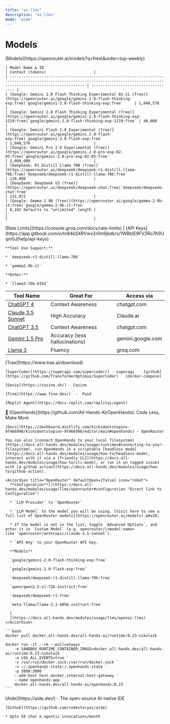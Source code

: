 ```yaml
---
title: "ai-llms"
description: "ai-llms"
mode: "wide"
---
```


# Models

<AccordionGroup>
  <Accordion title="OpenRouter" defaultOpen={false} icon="ROBOT">
    [Models](https://openrouter.ai/models?q=free\&order=top-weekly)





    | Model Name & ID                                                                                                                                                               | Context (tokens)                     |
    | ----------------------------------------------------------------------------------------------------------------------------------------------------------------------------- | ------------------------------------ |
    | [Google: Gemini 2.0 Flash Thinking Experimental 01-21 (free)](https://openrouter.ai/google/gemini-2.0-flash-thinking-exp:free)`google/gemini-2.0-flash-thinking-exp:free`     | 1,048,576                            |
    | [Google: Gemini 2.0 Flash Thinking Experimental (free)](https://openrouter.ai/google/gemini-2.0-flash-thinking-exp-1219:free)`google/gemini-2.0-flash-thinking-exp-1219:free` | 40,000                               |
    | [Google: Gemini Flash 2.0 Experimental (free)](https://openrouter.ai/google/gemini-2.0-flash-exp:free)`google/gemini-2.0-flash-exp:free`                                      | 1,048,576                            |
    | [Google: Gemini Pro 2.0 Experimental (free)](https://openrouter.ai/google/gemini-2.0-pro-exp-02-05:free)`google/gemini-2.0-pro-exp-02-05:free`                                | 2,000,000                            |
    | [DeepSeek: R1 Distill Llama 70B (free)](https://openrouter.ai/deepseek/deepseek-r1-distill-llama-70b:free)`deepseek/deepseek-r1-distill-llama-70b:free`                       | 128,000                              |
    | [DeepSeek: DeepSeek V3 (free)](https://openrouter.ai/deepseek/deepseek-chat:free)`deepseek/deepseek-chat:free`                                                                | 131,072                              |
    | [Google: Gemma 2 9B (free)](https://openrouter.ai/google/gemma-2-9b-it:free)`google/gemma-2-9b-it:free`                                                                       | 8,192 defaults to "unlimited" length |
    |                                                                                                                                                                               |                                      |


  </Accordion>

  <Accordion title="Groq" defaultOpen={false} icon="x">
    [Rate Limits](https://console.groq.com/docs/rate-limits)     |     [API Keys](https://app.gitbook.com/o/tn84kSXRVwx2n1m9jkdk/s/1WBbIE9FV2Ro7K9Uqm0J/help/api-keys)

    **Tool Use Support:**

    * `deepseek-r1-distill-llama-70b`

    * `gemma2-9b-it`

    **Other:**

    * `llama3-70b-8192`
  </Accordion>
</AccordionGroup>

| Tool Name                                                                                | Great For                      | Access via        |
| ---------------------------------------------------------------------------------------- | ------------------------------ | ----------------- |
| [ChatGPT 4](https://www.aitoolssme.com/comparison/language-models#ChatGPT4)              | Context Awareness              | chatgpt.com       |
| [Claude 3.5 Sonnet](https://www.aitoolssme.com/comparison/language-models#claudesonnet)  | High Accuracy                  | Claude.ai         |
| [ChatGPT 3.5](https://www.aitoolssme.com/comparison/language-models#ChatGPT3.5)          | Context Awareness              | chatgpt.com       |
| [Gemini 1.5 Pro](https://www.aitoolssme.com/comparison/language-models#Geminiformerbard) | Accuracy (less hallucinations) | gemini.google.com |
| [Llama 3](https://www.aitoolssme.com/comparison/language-models#Llama3)                  | Fluency                        | groq.com          |

<AccordionGroup>
  <Accordion title="AI Builders" defaultOpen={false}>
    [Trae](https://www.trae.ai/download)

    [SuperCoder](https://superagi.com/supercoder/) - superagi    [github](https://github.com/TransformerOptimus/SuperCoder)   (docker-compose)

    [Genie](https://cosine.sh/) - Cosine

    [Fine](https://www.fine.dev/)  -  Paid

    [Replit Agent](https://docs.replit.com/replitai/agent)
  </Accordion>

  <Accordion title="OpenHands" defaultOpen={false} icon="check">
    🙌 [OpenHands](https://github.com/All-Hands-AI/OpenHands): Code Less, Make More

    [Docs](https://dashboard.mintlify.com/kickzdontstopinv-9f466998/kickzdontstopinv-9f466998/editor/main#openhands) - OpenRouter

    You can also [connect OpenHands to your local filesystem](https://docs.all-hands.dev/modules/usage/runtimes#connecting-to-your-filesystem), run OpenHands in a scriptable [headless mode](https://docs.all-hands.dev/modules/usage/how-to/headless-mode), interact with it via a [friendly CLI](https://docs.all-hands.dev/modules/usage/how-to/cli-mode), or run it on tagged issues with [a github action](https://docs.all-hands.dev/modules/usage/how-to/github-action).

    <Accordion title="OpenRouter" defaultOpen={false} icon="robot">
      **Configuration**[​](https://docs.all-hands.dev/modules/usage/llms/openrouter#configuration "Direct link to Configuration")

      * `LLM Provider` to `OpenRouter`

      * `LLM Model` to the model you will be using. [Visit here to see a full list of OpenRouter models](https://openrouter.ai/models).&#x20;

      * If the model is not in the list, toggle `Advanced Options`, and enter it in `Custom Model` (e.g. openrouter/\<model-name> like `openrouter/anthropic/claude-3.5-sonnet`).

      * `API Key` to your OpenRouter API key.

      **Models**

      `google/gemini-2.0-flash-thinking-exp:free`

      `google/gemini-2.0-flash-exp:free`

      `deepseek/deepseek-r1-distill-llama-70b:free`

      `qwen/qwen2.5-vl-72b-instruct:free`

      `deepseek/deepseek-r1:free`

      `meta-llama/llama-3.1-405b-instruct:free`

      [
      ](https://docs.all-hands.dev/modules/usage/llms/openai-llms)
    </Accordion>

    ```bash
    docker pull docker.all-hands.dev/all-hands-ai/runtime:0.23-nikolaik

    docker run -it --rm --pull=always `
        -e SANDBOX_RUNTIME_CONTAINER_IMAGE=docker.all-hands.dev/all-hands-ai/runtime:0.23-nikolaik `
        -e LOG_ALL_EVENTS=true `
        -v /var/run/docker.sock:/var/run/docker.sock `
        -v ~/.openhands-state:/.openhands-state `
        -p 3000:3000 `
        --add-host host.docker.internal:host-gateway `
        --name openhands-app `
        docker.all-hands.dev/all-hands-ai/openhands:0.23
    ```
  </Accordion>

  <Accordion title="Aide" defaultOpen={false} icon="check">
    [Aide](https://aide.dev/)  -  The open-source AI-native IDE &#x20;

    [Github](https://github.com/codestoryai/aide)

    * Upto 50 chat & agentic invocations/month
  </Accordion>
</AccordionGroup>